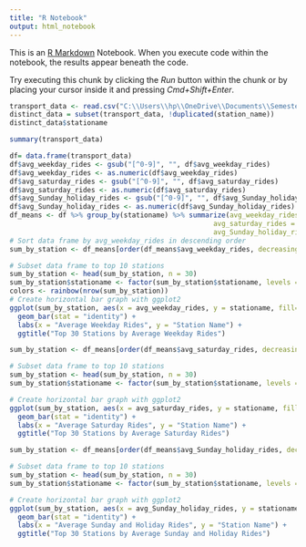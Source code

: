 ---
title: "R Notebook"
output: html_notebook
---

This is an [R Markdown](http://rmarkdown.rstudio.com) Notebook. When you execute code within the notebook, the results appear beneath the code. 

Try executing this chunk by clicking the *Run* button within the chunk or by placing your cursor inside it and pressing *Cmd+Shift+Enter*. 


```{r}
transport_data <- read.csv("C:\\Users\\hp\\OneDrive\\Documents\\Semester 2\\Data Prep\\Project\\CTA_-_Ridership_-__L__Station_Entries_-_Monthly_Day-Type_Averages___Totals-2.csv")
distinct_data = subset(transport_data, !duplicated(station_name))
distinct_data$stationame

```


```{r}
summary(transport_data)
```

```{r}
df= data.frame(transport_data)
df$avg_weekday_rides <- gsub("[^0-9]", "", df$avg_weekday_rides)
df$avg_weekday_rides <- as.numeric(df$avg_weekday_rides)
df$avg_saturday_rides <- gsub("[^0-9]", "", df$avg_saturday_rides)
df$avg_saturday_rides <- as.numeric(df$avg_saturday_rides)
df$avg_Sunday_holiday_rides <- gsub("[^0-9]", "", df$avg_Sunday_holiday_rides)
df$avg_Sunday_holiday_rides <- as.numeric(df$avg_Sunday_holiday_rides)
df_means <- df %>% group_by(stationame) %>% summarize(avg_weekday_rides = mean(avg_weekday_rides),
                                                  avg_saturday_rides = mean(avg_saturday_rides),
                                                  avg_Sunday_holiday_rides = mean(avg_Sunday_holiday_rides))
# Sort data frame by avg_weekday_rides in descending order
sum_by_station <- df_means[order(df_means$avg_weekday_rides, decreasing = TRUE),]

# Subset data frame to top 10 stations
sum_by_station <- head(sum_by_station, n = 30)
sum_by_station$stationame <- factor(sum_by_station$stationame, levels = sum_by_station$stationame[order(sum_by_station$avg_weekday_rides)])
colors <- rainbow(nrow(sum_by_station))
# Create horizontal bar graph with ggplot2
ggplot(sum_by_station, aes(x = avg_weekday_rides, y = stationame, fill=stationame)) +
  geom_bar(stat = "identity") +
  labs(x = "Average Weekday Rides", y = "Station Name") +
  ggtitle("Top 30 Stations by Average Weekday Rides")

sum_by_station <- df_means[order(df_means$avg_saturday_rides, decreasing = TRUE),]

# Subset data frame to top 10 stations
sum_by_station <- head(sum_by_station, n = 30)
sum_by_station$stationame <- factor(sum_by_station$stationame, levels = sum_by_station$stationame[order(sum_by_station$avg_saturday_rides)])

# Create horizontal bar graph with ggplot2
ggplot(sum_by_station, aes(x = avg_saturday_rides, y = stationame, fill = stationame)) +
  geom_bar(stat = "identity") +
  labs(x = "Average Saturday Rides", y = "Station Name") +
  ggtitle("Top 30 Stations by Average Saturday Rides")

sum_by_station <- df_means[order(df_means$avg_Sunday_holiday_rides, decreasing = TRUE),]

# Subset data frame to top 10 stations
sum_by_station <- head(sum_by_station, n = 30)
sum_by_station$stationame <- factor(sum_by_station$stationame, levels = sum_by_station$stationame[order(sum_by_station$avg_Sunday_holiday_rides)])

# Create horizontal bar graph with ggplot2
ggplot(sum_by_station, aes(x = avg_Sunday_holiday_rides, y = stationame, fill = stationame)) +
  geom_bar(stat = "identity") +
  labs(x = "Average Sunday and Holiday Rides", y = "Station Name") +
  ggtitle("Top 30 Stations by Average Sunday and Holiday Rides")

```









